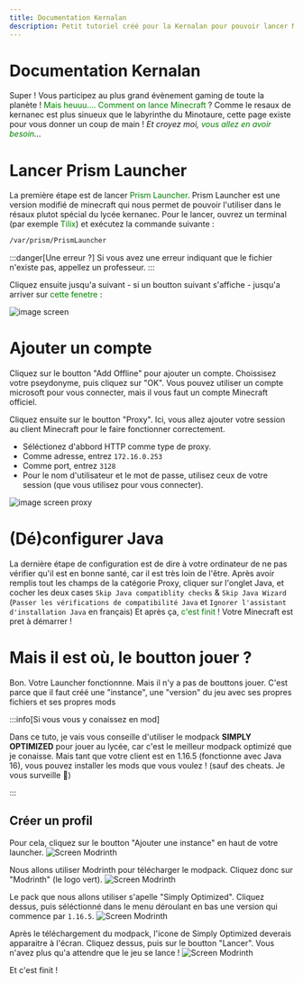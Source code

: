 ```yaml
---
title: Documentation Kernalan
description: Petit tutoriel créé pour la Kernalan pour pouvoir lancer Minecraft sans un BAC+5
---
```


# Documentation Kernalan

Super ! Vous participez au plus grand évènement gaming de toute la planète !
<span style="color:green">Mais heuuu.... Comment on lance Minecraft </span>?
Comme le resaux de kernanec est plus sinueux que le labyrinthe du Minotaure, cette page existe pour vous donner un coup de main !
*Et croyez moi, <span style="color:green">vous allez en avoir besoin</span>...*

# Lancer Prism Launcher

La première étape est de lancer <span style="color:green">Prism Launcher</span>.
Prism Launcher est une version modifié de minecraft qui nous permet de pouvoir l'utiliser dans le résaux plutot spécial du lycée kernanec.
Pour le lancer, ouvrez un terminal (par exemple <span style="color:green">Tilix</span>) et exécutez la commande suivante :


```sh
/var/prism/PrismLauncher
```

:::danger[Une erreur ?]
Si vous avez une erreur indiquant que le fichier n'existe pas, appellez un professeur. 
:::


Cliquez ensuite jusqu'a suivant - si un boutton suivant s'affiche - jusqu'a arriver sur <span style="color:green">cette fenetre</span> :

![image screen](https://github.com/Funasitien/kernadoc/assets/86372093/8fefa799-9643-4c7d-91df-67ae88747554)

# Ajouter un compte
Cliquez sur le boutton "Add Offline" pour ajouter un compte. Choissisez votre pseydonyme, puis cliquez sur "OK". Vous pouvez utiliser un compte microsoft pour vous connecter, mais il vous faut un compte Minecraft officiel.

Cliquez ensuite sur le boutton "Proxy". Ici, vous allez ajouter votre session au client Minecraft pour le faire fonctionner correctement.

- Séléctionez d'abbord HTTP comme type de proxy.
- Comme adresse, entrez `172.16.0.253`
- Comme port, entrez `3128`
- Pour le nom d'utilisateur et le mot de passe, utilisez ceux de votre session (que vous utilisez pour vous connecter). 

![image screen proxy](/img/proxy.png)

# (Dé)configurer Java

La dernière étape de configuration est de dire à votre ordinateur de ne pas vérifier qu'il est en bonne santé, car il est très loin de l'être. Après avoir remplis tout les champs de la catégorie Proxy, cliquer sur l'onglet Java, et cocher les deux cases `Skip Java compatiblity checks` & `Skip Java Wizard` (`Passer les vérifications de compatibilité Java` et `Ignorer l'assistant d'installation Java` en français) Et après ça, <span style="color:green">c'est finit</span> ! Votre Minecraft est pret à démarrer !

# Mais il est où, le boutton jouer ?
Bon. Votre Launcher fonctionnne. Mais il n'y a pas de bouttons jouer. C'est parce que il faut créé une "instance", une "version" du jeu avec ses propres fichiers et ses propres mods

:::info[Si vous vous y conaissez en mod]

Dans ce tuto, je vais vous conseille d'utiliser le modpack **SIMPLY OPTIMIZED** pour jouer au lycée, car c'est le meilleur modpack optimizé que je conaisse. Mais tant que votre client est en 1.16.5 (fonctionne avec Java 16), vous pouvez installer les mods que vous voulez ! (sauf des cheats. Je vous surveille 🧐)

:::

## Créer un profil
Pour cela, cliquez sur le boutton "Ajouter une instance" en haut de votre launcher.
![Screen Modrinth](/img/mod1.png)

Nous allons utiliser Modrinth pour télécharger le modpack. Cliquez donc sur "Modrinth" (le logo vert).
![Screen Modrinth](/img/mod2.png)

Le pack que nous allons utiliser s'apelle "Simply Optimized". Cliquez dessus, puis séléctionné dans le menu déroulant en bas une version qui commence par `1.16.5`.
![Screen Modrinth](/img/mod3.png)

Après le téléchargement du modpack, l'icone de Simply Optimized deverais apparaitre à l'écran. Cliquez dessus, puis sur le boutton "Lancer". Vous n'avez plus qu'a attendre que le jeu se lance !
![Screen Modrinth](/img/mod4.png)

Et c'est finit !
